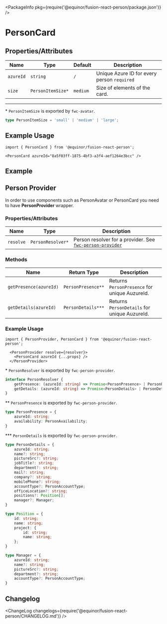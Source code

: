 
<Meta title="Data/Person/Card" component={PersonCard} />

<PackageInfo pkg={require('@equinor/fusion-react-person/package.json')} />

# PersonCard

## Properties/Attributes

Name                      | Type                            | Default                         | Description
------------------------- | -----------------------------   | -----------------------------   | -----------
`azureId`                 | `string`                        | `/`                             | Unique Azure ID for every person `required`
`size`                    | `PersonItemSize*`                   | `medium`                        | Size of elements of the card.


---


\*  `PersonItemSize` is exported by `fwc-avatar`.
```ts
type PersonItemSize = 'small' | 'medium' | 'large';
```

## Example Usage

```tsx
import { PersonCard } from '@equinor/fusion-react-person';

<PersonCard azureId="8a5f03ff-1875-4bf3-a3f4-aef1264e3bcc" />
```

## Example

<StoryExample storyId="examples-person-person-card--component" showSource />

## Person Provider

In order to use components such as PersonAvatar or PersonCard you need to have **PersonProvider** wrapper.

### Properties/Attributes

Name                      | Type                            | Description
------------------------- | -----------------------------   | -----------
`resolve`                 | `PersonResolver*`               | Person resolver for a provider. See [`fwc-person-provider`](https://github.com/equinor/fusion-web-components/tree/main/packages/person/src/person-provider) 

### Methods

| Name                          | Return Type                     | Description
| ----------------------------- | -----------------------------   | -----------------------------
| `getPresence(azureId)`        | `PersonPresence**`              | Returns `PersonPresence` for unique AuzureId.
| `getDetails(azureId)`         | `PersonDetails***`              | Returns `PersonDetails` for unique AuzureId.

### Example Usage

```tsx
import { PersonProvider, PersonCard } from '@equinor/fusion-react-person';

  <PersonProvider resolve={resolver}>
    <PersonCard azureId {...props} />
  </PersonProvider>
```

\*  `PersonResolver` is exported by `fwc-person-provider`.
```ts
interface PersonResolver {
    getPresence: (azureId: string) => Promise<PersonPresence> | PersonPresence;
    getDetails: (azureId: string) => Promise<PersonDetails> | PersonDetails;
}
```

\*\* `PersonPresence` is exported by `fwc-person-provider`.
```ts
type PersonPresence = {
    azureId: string;
    availability: PersonAvailability;
}

```
\*\*\*  `PersonDetails` is exported by `fwc-person-provider`.
```ts
type PersonDetails = {
    azureId: string;
    name?: string;
    pictureSrc?: string;
    jobTitle?: string;
    department?: string;
    mail?: string;
    company?: string;
    mobilePhone?: string;
    accountType?: PersonAccountType;
    officeLocation?: string;
    positions?: Position[];
    manager?: Manager;
}

type Position = {
    id: string;
    name: string;
    project: {
        id: string;
        name: string;
    };
}

type Manager = {
    azureId: string;
    name?: string;
    pictureSrc?: string;
    department?: string;
    accountType?: PersonAccountType;
}
```

## Changelog

<ChangeLog changelogs={require('@equinor/fusion-react-person/CHANGELOG.md')} />
